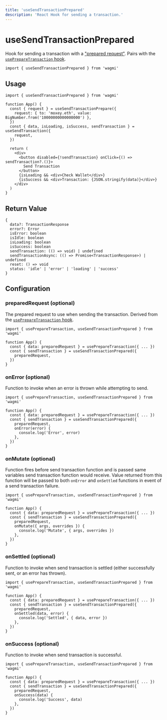 ```yaml
---
title: 'useSendTransactionPrepared'
description: 'React Hook for sending a transaction.'
---
```



# useSendTransactionPrepared

Hook for sending a transaction with a ["prepared request"](/TODO). Pairs with the [`usePrepareTransaction` hook](/docs/hooks/usePrepareTransaction).

```tsx
import { useSendTransactionPrepared } from 'wagmi'
```

## Usage

```tsx
import { useSendTransactionPrepared } from 'wagmi'

function App() {
  const { request } = useSendTransactionPrepare({
    request: { to: 'moxey.eth', value: BigNumber.from('10000000000000000') },
  })
  const { data, isLoading, isSuccess, sendTransaction } = useSendTransaction({
    request,
  })

  return (
    <div>
      <button disabled={!sendTransaction} onClick={() => sendTransaction?.()}>
        Send Transaction
      </button>
      {isLoading && <div>Check Wallet</div>}
      {isSuccess && <div>Transaction: {JSON.stringify(data)}</div>}
    </div>
  )
}
```

## Return Value

```tsx
{
  data?: TransactionResponse
  error?: Error
  isError: boolean
  isIdle: boolean
  isLoading: boolean
  isSuccess: boolean
  sendTransaction: (() => void) | undefined
  sendTransactionAsync: (() => Promise<TransactionResponse>) | undefined
  reset: () => void
  status: 'idle' | 'error' | 'loading' | 'success'
}
```

## Configuration

### preparedRequest (optional)

The prepared request to use when sending the transaction. Derived from the [`usePrepareTransaction` hook](/docs/hooks/usePrepareTransaction).

```tsx {5-7}
import { usePrepareTransaction, useSendTransactionPrepared } from 'wagmi'

function App() {
  const { data: preparedRequest } = usePrepareTransaction({ ... })
  const { sendTransaction } = useSendTransactionPrepared({
    preparedRequest,
  })
}
```

### onError (optional)

Function to invoke when an error is thrown while attempting to send.

```tsx {7-9}
import { usePrepareTransaction, useSendTransactionPrepared } from 'wagmi'

function App() {
  const { data: preparedRequest } = usePrepareTransaction({ ... })
  const { sendTransaction } = useSendTransactionPrepared({
    preparedRequest,
    onError(error) {
      console.log('Error', error)
    },
  })
}
```

### onMutate (optional)

Function fires before send transaction function and is passed same variables send transaction function would receive. Value returned from this function will be passed to both `onError` and `onSettled` functions in event of a send transaction failure.

```tsx {7-9}
import { usePrepareTransaction, useSendTransactionPrepared } from 'wagmi'

function App() {
  const { data: preparedRequest } = usePrepareTransaction({ ... })
  const { sendTransaction } = useSendTransactionPrepared({
    preparedRequest,
    onMutate({ args, overrides }) {
      console.log('Mutate', { args, overrides })
    },
  })
}
```

### onSettled (optional)

Function to invoke when send transaction is settled (either successfully sent, or an error has thrown).

```tsx {7-9}
import { usePrepareTransaction, useSendTransactionPrepared } from 'wagmi'

function App() {
  const { data: preparedRequest } = usePrepareTransaction({ ... })
  const { sendTransaction } = useSendTransactionPrepared({
    preparedRequest,
    onSettled(data, error) {
      console.log('Settled', { data, error })
    },
  })
}
```

### onSuccess (optional)

Function to invoke when send transaction is successful.

```tsx {7-9}
import { usePrepareTransaction, useSendTransactionPrepared } from 'wagmi'

function App() {
  const { data: preparedRequest } = usePrepareTransaction({ ... })
  const { sendTransaction } = useSendTransactionPrepared({
    preparedRequest,
    onSuccess(data) {
      console.log('Success', data)
    },
  })
}
```
